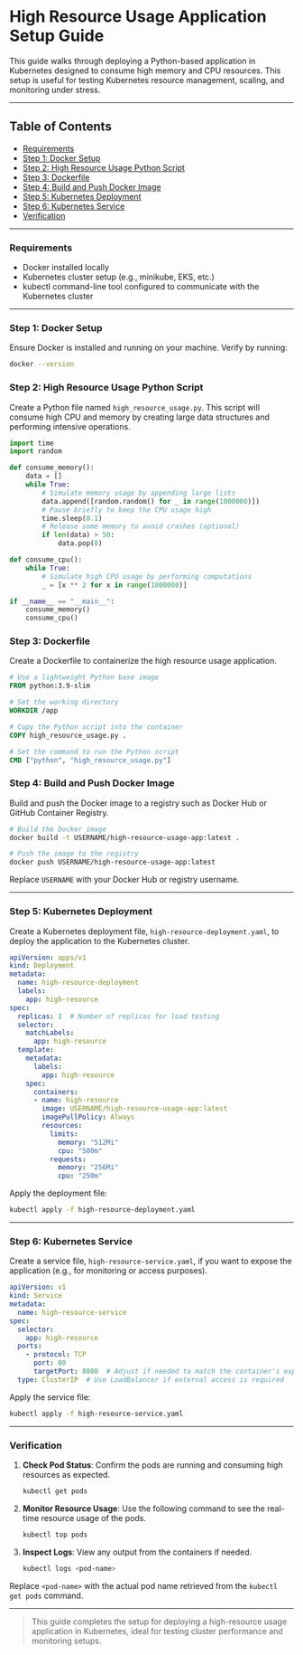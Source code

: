 # High Resource Usage Application Setup Guide

This guide walks through deploying a Python-based application in Kubernetes designed to consume high memory and CPU resources. This setup is useful for testing Kubernetes resource management, scaling, and monitoring under stress.

---

## Table of Contents

- [Requirements](#requirements)
- [Step 1: Docker Setup](#step-1-docker-setup)
- [Step 2: High Resource Usage Python Script](#step-2-high-resource-usage-python-script)
- [Step 3: Dockerfile](#step-3-dockerfile)
- [Step 4: Build and Push Docker Image](#step-4-build-and-push-docker-image)
- [Step 5: Kubernetes Deployment](#step-5-kubernetes-deployment)
- [Step 6: Kubernetes Service](#step-6-kubernetes-service)
- [Verification](#verification)

---

### Requirements

- Docker installed locally
- Kubernetes cluster setup (e.g., minikube, EKS, etc.)
- kubectl command-line tool configured to communicate with the Kubernetes cluster

---

### Step 1: Docker Setup

Ensure Docker is installed and running on your machine. Verify by running:

```bash
docker --version
```

### Step 2: High Resource Usage Python Script

Create a Python file named `high_resource_usage.py`. This script will consume high CPU and memory by creating large data structures and performing intensive operations.

```python
import time
import random

def consume_memory():
    data = []
    while True:
        # Simulate memory usage by appending large lists
        data.append([random.random() for _ in range(1000000)])
        # Pause briefly to keep the CPU usage high
        time.sleep(0.1)
        # Release some memory to avoid crashes (optional)
        if len(data) > 50:  
            data.pop(0)

def consume_cpu():
    while True:
        # Simulate high CPU usage by performing computations
        _ = [x ** 2 for x in range(1000000)]

if __name__ == "__main__":
    consume_memory()
    consume_cpu()
```

### Step 3: Dockerfile

Create a Dockerfile to containerize the high resource usage application.

```Dockerfile
# Use a lightweight Python base image
FROM python:3.9-slim

# Set the working directory
WORKDIR /app

# Copy the Python script into the container
COPY high_resource_usage.py .

# Set the command to run the Python script
CMD ["python", "high_resource_usage.py"]
```

### Step 4: Build and Push Docker Image

Build and push the Docker image to a registry such as Docker Hub or GitHub Container Registry.

```bash
# Build the Docker image
docker build -t USERNAME/high-resource-usage-app:latest .

# Push the image to the registry
docker push USERNAME/high-resource-usage-app:latest
```

Replace `USERNAME` with your Docker Hub or registry username.

---

### Step 5: Kubernetes Deployment

Create a Kubernetes deployment file, `high-resource-deployment.yaml`, to deploy the application to the Kubernetes cluster.

```yaml
apiVersion: apps/v1
kind: Deployment
metadata:
  name: high-resource-deployment
  labels:
    app: high-resource
spec:
  replicas: 2  # Number of replicas for load testing
  selector:
    matchLabels:
      app: high-resource
  template:
    metadata:
      labels:
        app: high-resource
    spec:
      containers:
      - name: high-resource
        image: USERNAME/high-resource-usage-app:latest
        imagePullPolicy: Always
        resources:
          limits:
            memory: "512Mi"
            cpu: "500m"
          requests:
            memory: "256Mi"
            cpu: "250m"
```

Apply the deployment file:

```bash
kubectl apply -f high-resource-deployment.yaml
```

---

### Step 6: Kubernetes Service

Create a service file, `high-resource-service.yaml`, if you want to expose the application (e.g., for monitoring or access purposes).

```yaml
apiVersion: v1
kind: Service
metadata:
  name: high-resource-service
spec:
  selector:
    app: high-resource
  ports:
    - protocol: TCP
      port: 80
      targetPort: 8080  # Adjust if needed to match the container's exposed port
  type: ClusterIP  # Use LoadBalancer if external access is required
```

Apply the service file:

```bash
kubectl apply -f high-resource-service.yaml
```

---

### Verification

1. **Check Pod Status**: Confirm the pods are running and consuming high resources as expected.

   ```bash
   kubectl get pods
   ```

2. **Monitor Resource Usage**: Use the following command to see the real-time resource usage of the pods.

   ```bash
   kubectl top pods
   ```

3. **Inspect Logs**: View any output from the containers if needed.

   ```bash
   kubectl logs <pod-name>
   ```

Replace `<pod-name>` with the actual pod name retrieved from the `kubectl get pods` command.

---

> This guide completes the setup for deploying a high-resource usage application in Kubernetes, ideal for testing cluster performance and monitoring setups.